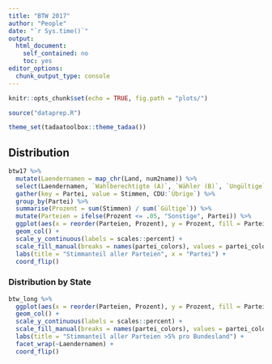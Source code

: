 ```yaml
---
title: "BTW 2017"
author: "People"
date: "`r Sys.time()`"
output: 
  html_document: 
    self_contained: no
    toc: yes
editor_options: 
  chunk_output_type: console
---
```


```r
knitr::opts_chunk$set(echo = TRUE, fig.path = "plots/")

source("dataprep.R")

theme_set(tadaatoolbox::theme_tadaa())
```

## Distribution

```r
btw17 %>%
  mutate(Laendernamen = map_chr(Land, num2name)) %>%
  select(Laendernamen, `Wahlberechtigte (A)`, `Wähler (B)`, `Ungültige`:`Übrige`) %>%
  gather(key = Partei, value = Stimmen, CDU:`Übrige`) %>%
  group_by(Partei) %>%
  summarise(Prozent = sum(Stimmen) / sum(`Gültige`)) %>%
  mutate(Parteien = ifelse(Prozent <= .05, "Sonstige", Partei)) %>% 
  ggplot(aes(x = reorder(Parteien, Prozent), y = Prozent, fill = Parteien)) +
  geom_col() +
  scale_y_continuous(labels = scales::percent) +
  scale_fill_manual(breaks = names(partei_colors), values = partei_colors) +
  labs(title = "Stimmanteil aller Parteien", x = "Partei") +
  coord_flip()
```


### Distribution by State

```r
btw_long %>%
  ggplot(aes(x = reorder(Parteien, Prozent), y = Prozent, fill = Parteien)) +
  geom_col() +
  scale_y_continuous(labels = scales::percent) +
  scale_fill_manual(breaks = names(partei_colors), values = partei_colors) +
  labs(title = "Stimmanteil aller Parteien >5% pro Bundesland") +
  facet_wrap(~Laendernamen) +
  coord_flip()
```
